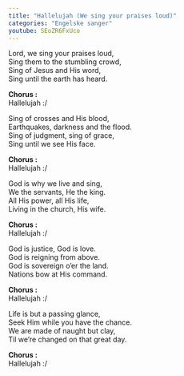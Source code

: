 ```yaml
---
title: "Hallelujah (We sing your praises loud)"
categories: "Engelske sanger"
youtube: SEoZR6FxUco
---
```


Lord, we sing your praises loud,  
Sing them to the stumbling crowd,  
Sing of Jesus and His word,  
Sing until the earth has heard.

**Chorus :**  
Hallelujah :/ 

Sing of crosses and His blood,  
Earthquakes, darkness and the flood.  
Sing of judgment, sing of grace,  
Sing until we see His face.

**Chorus :**  
Hallelujah :/ 

God is why we live and sing,  
We the servants, He the king.  
All His power, all His life,  
Living in the church, His wife.

**Chorus :**  
Hallelujah :/ 

God is justice, God is love.  
God is reigning from above.  
God is sovereign o'er the land.  
Nations bow at His command.

**Chorus :**  
Hallelujah :/ 

Life is but a passing glance,  
Seek Him while you have the chance.  
We are made of naught but clay,  
Til we're changed on that great day.

**Chorus :**  
Hallelujah :/ 